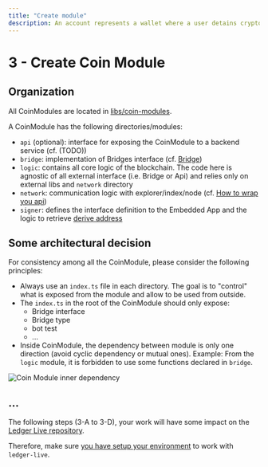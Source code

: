 ```yaml
---
title: "Create module"
description: An account represents a wallet where a user detains crypto assets for a given crypto currency. Ledger Live model is essentially an array of Account because many accounts can be created, even within a same crypto currency.
---
```



# 3 - Create Coin Module

## Organization

All CoinModules are located in [libs/coin-modules](https://github.com/LedgerHQ/ledger-live/tree/develop/libs/coin-modules).

A CoinModule has the following directories/modules:

- `api` (optional): interface for exposing the CoinModule to a backend service (cf. (TODO))
- `bridge`: implementation of Bridges interface (cf. [Bridge](light-sync))
- `logic`: contains all core logic of the blockchain. The code here is agnostic of all external interface (i.e. Bridge or Api) and relies only on external libs and `network` directory
- `network`: communication logic with explorer/index/node (cf. [How to wrap you api](light-sync#wrap-your-api))
- `signer`: defines the interface definition to the Embedded App and the logic to retrieve [derive address](address-derivation)

## Some architectural decision

For consistency among all the CoinModule, please consider the following principles:

- Always use an `index.ts` file in each directory. The goal is to "control" what is exposed from the module and allow to be used from outside.
- The `index.ts` in the root of the CoinModule should only expose:
  - Bridge interface
  - Bridge type
  - bot test
  - ...
- Inside CoinModule, the dependency between module is only one direction (avoid cyclic dependency or mutual ones). Example: From the `logic` module, it is forbidden to use some functions declared in `bridge`.

<img
  src="/blockchain/coin-module-inner-dependency.png"
  alt="Coin Module inner dependency"
/>

## ...

The following steps (3-A to 3-D), your work will have some impact on the [Ledger Live repository](https://github.com/LedgerHQ/ledger-live/tree/develop/libs/ledger-live-common).

Therefore, make sure [you have setup your environment](../../getting-started#setup) to work with `ledger-live`.
